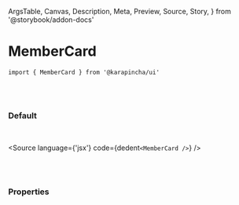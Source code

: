   ArgsTable,
  Canvas,
  Description,
  Meta,
  Preview,
  Source,
  Story,
} from '@storybook/addon-docs'


<Meta title='01. Atoms / MemberCard' component={MemberCard} />

# MemberCard

`import { MemberCard } from '@karapincha/ui'`

<br />
<br />

### Default

<br />

<Story name='Default'>
  <div className='doc-story__preview' style={{ zoom: '100%' }}>
    <div className='flex items-center gap-4'>
      <MemberCard />
    </div>
  </div>
</Story>

<Source language={'jsx'} code={dedent`<MemberCard />`} />

<br />
<br />

### Properties

<ArgsTable of={MemberCard} />
